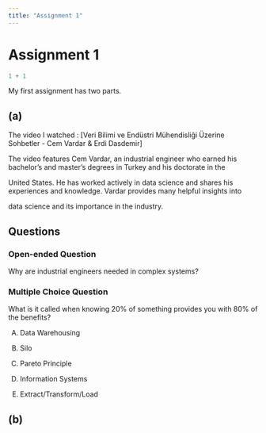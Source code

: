 ```yaml
---
title: "Assignment 1"
---
```


# Assignment 1

```r
1 + 1
```

My first assignment has two parts.

## (a)

The video I watched : [Veri Bilimi ve Endüstri Mühendisliği Üzerine Sohbetler - Cem Vardar & Erdi Dasdemir]

The video features Cem Vardar, an industrial engineer who earned his bachelor’s and master’s degrees in Turkey and his doctorate in the 

United States. He has worked actively in data science and shares his experiences and knowledge. Vardar provides many helpful insights into 

data science and its importance in the industry.

## Questions

### Open-ended Question

Why are industrial engineers needed in complex systems?

### Multiple Choice Question 

What is it called when knowing 20% of something provides you with 80% of the benefits?

A) Data Warehousing

B) Silo

C) Pareto Principle

D) Information Systems

E) Extract/Transform/Load

## (b)
